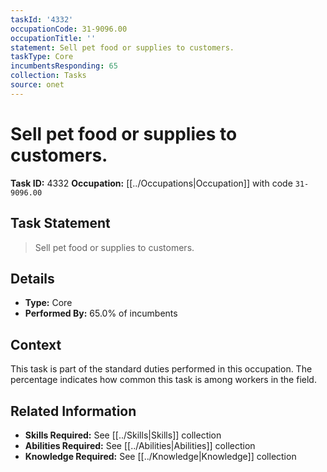 ```yaml
---
taskId: '4332'
occupationCode: 31-9096.00
occupationTitle: ''
statement: Sell pet food or supplies to customers.
taskType: Core
incumbentsResponding: 65
collection: Tasks
source: onet
---
```

# Sell pet food or supplies to customers.

**Task ID:** 4332
**Occupation:** [[../Occupations|Occupation]] with code `31-9096.00`

## Task Statement

> Sell pet food or supplies to customers.

## Details

- **Type:** Core
- **Performed By:** 65.0% of incumbents

## Context

This task is part of the standard duties performed in this occupation. The percentage indicates how common this task is among workers in the field.

## Related Information

- **Skills Required:** See [[../Skills|Skills]] collection
- **Abilities Required:** See [[../Abilities|Abilities]] collection
- **Knowledge Required:** See [[../Knowledge|Knowledge]] collection
